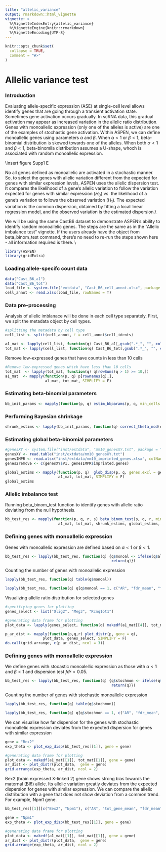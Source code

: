 ```yaml
---
title: "allelic_variance"
output: rmarkdown::html_vignette
vignette: >
  %\VignetteIndexEntry{allelic_variance}
  %\VignetteEngine{knitr::rmarkdown}
  %\VignetteEncoding{UTF-8}
---
```


```r
knitr::opts_chunk$set(
  collapse = TRUE,
  comment = "#>"
)
```

# Allelic variance test

### Introduction

Evaluating allele-specific expression (ASE) at single-cell level allows identify genes that are going through a transient activation state. Sometimes gene activation occurs gradually. In scRNA data, this gradual activation may appear as increased variation in the allelic ratio distribution. Genes with monoallelic expression (only one of the alleles is active) are one of the examples of stochastic gene activation. Within ASPEN, we can define monoallelic genes using parameters $\alpha$ and $\beta$. When $\alpha < 1$ or $\beta < 1$, beta-binomial distribution is skewed towards one of the alleles. When both $\alpha < 1$ and $\beta < 1$, beta-binomila distribution assumes a U-shape, whoch is associated with random monoallelic expression. 

\\insert figure Supp1 E


No all genes defined as monoallelic are activated in a stochastic manner. So, to select the genes with allelic variation different from the expected for genes with similar expression levels, ASPEN uses the allelic dispersion test. It compares the likelihood of a gene's allelic variation to follow the variation expected for genes with similar expression ($H_0$) vs. the likelihood of a gene's variation to follows the observed variation ($H_1$). The expected variation is the common dispersion, obtained by fitting a local linear regression model, and the observed variation is the estimated dispersion.\\

We will be using the same CastB6 dataset to demonstrate ASPEN's ability to identify random monoallelic genes. The steps are the same as in the "Allelic imbalance test" vignette. If the users already have the object from beta_binom_test command, there's no need to re-run the steps shown here - all information required is there. \\ 


```r
library(ASPEN)
library(gridExtra)
```


### Loading allele-specifc count data

```r
data("Cast_B6_a1")
data("Cast_B6_tot")
load_file <- system.file("extdata", "Cast_B6_cell_annot.xlsx", package = "ASPEN")
cell_annot <- read.xlsx(load_file, rowNames = T)
```



### Data pre-processing
Analysis of allelic imblanace will be done in each cell type separately. First, we split the metadata object by cell types. 
```r
#splitting the metadata by cell type
cell_list <- split(cell_annot, f = cell_annot$cell_idents)
```


```r
a1_mat <- lapply(cell_list, function(q) Cast_B6_a1[,gsub(".*_", "", colnames(Cast_B6_a1)) %in% q$cell_barcode_clean])
tot_mat <- lapply(cell_list, function(q) Cast_B6_tot[,gsub(".*_", "", colnames(Cast_B6_tot)) %in% q$cell_barcode_clean])

```


Remove low-expressed genes that have counts in less than 10 cells
```r
#Remove low-expressed genes which have less than 10 cells 
tot_mat  <- lapply(tot_mat, function(q) q[rowSums(q > 1) >= 10,])
a1_mat  <- mapply(function(p, q) p[rownames(q),], 
                  a1_mat, tot_mat, SIMPLIFY = F)

```


### Estimating beta-binomial parameters
```r
bb_init_params <- mapply(function(p, q) estim_bbparams(p, q, min_cells = 5, cores = 6), a1_mat, tot_mat, SIMPLIFY = F)
```

### Performing Bayesian shrinkage
```r
shrunk_estims <- lapply(bb_init_params, function(q) correct_theta_mod(q, delta_set = 20, N_set = 10, thetaFilter = 0.001))

```


### Estimating global beta-binomial parameters

```r
#genesXY <- system.file("inst/extdata", "mm10_genesXY.txt", package = "ASPEN")
genesXY <- read.table("inst/extdata/mm10_genesXY.txt")
genesIMPR <- read.xlsx("inst/extdata/mm10_imprinted_genes.xlsx", colNames = T)
genes2remove <- c(genesXY$V1, genesIMPR$imprinted.genes)

global_estims <- mapply(function(p, q)  glob_disp(p, q, genes.excl = genes2remove, min_counts = 5),
                        a1_mat, tot_mat, SIMPLIFY = F)
global_estims
```


### Allelic imbalance test 
Running beta_binom_test function to identify genes with allelic ratio deviating from the null hypothesis.
```r
bb_test_res <- mapply(function(p, q, r, s) beta_binom_test(p, q, r, min_cells = 5, glob_params = s), 
                        a1_mat, tot_mat, shrunk_estims, global_estims, SIMPLIFY = F)
```


### Defining genes with monoallelic expression
Genes with monoallelic expression are defined based on $\alpha < 1$ or $\beta < 1$.
```r
bb_test_res <- lapply(bb_test_res, function(q) {q$monoal <- ifelse(q$alpha < 1 | q$beta < 1, 1, 0);
                                                return(q)}) 
```

Counting the number of genes with monoallelic expression
```r
lapply(bb_test_res, function(q) table(q$monoal))
```

```r
lapply(bb_test_res, function(q) q[q$monoal == 1, c("AR", "fdr_mean", "fdr_disp")][1:10,])
```


Visualizing allelic ratio distribution for selected genes 
```r
#specifiying genes for plotting
genes_select <- list("Olig2", "Meg3", "Kcnq1ot1")

#generating data frame for plotting
plot_data <- lapply(genes_select, function(q) makedf(a1_mat[[4]], tot_mat[[4]], gene = q))

p_ar_dist <- mapply(function(p,q,r) plot_distr(p, gene = q),
                 plot_data, genes_select, SIMPLIFY = F)
do.call(grid.arrange, c(p_ar_dist, ncol = 3))
```


### Defining genes with monoallelic expression
We define genes with stocastic monoalellic expression as those with $\alpha < 1$ and $\beta < 1$ and dispersion test $fdr < 0.05$.

```r
bb_test_res <- lapply(bb_test_res, function(q) {q$stochmon <- ifelse(q$alpha < 1 & q$beta < 1 & q$fdr_disp < 0.05, 1, 0);
                                                return(q)}) 
```



Counting the number of genes with stochastic monoallelic expression
```r
lapply(bb_test_res, function(q) table(q$stochmon))
```

```r
lapply(bb_test_res, function(q) q[q$stochmon == 1, c("AR", "fdr_mean", "fdr_disp")][1:10,])
```

We can visualise how far dispersion for the genes with stochastic monoallelic expression deviates from the expected dispersion for genes with similar expression
```r
gene = "Bex2"
exp_theta <- plot_exp_disp(bb_test_res[[1]], gene = gene)

#generating data frame for plotting
plot_data <- makedf(a1_mat[[1]], tot_mat[[1]], gene = gene)
ar_dist <- plot_distr(plot_data,  gene = gene)
grid.arrange(exp_theta, ar_dist, ncol = 2)
```

Bex2 (brain expressed X-linked 2) gene shows strong bias towards the maternal (Bl6) allele. Its allelic variation greatly deviates  from the expected dispersion for genes with similar expression. We can compare the allelic distribution with a gene that does not show deviation from a common trend. For example, Npm1 gene.

```r
bb_test_res[[1]][c("Bex2", "Npm1"), c("AR", "tot_gene_mean", "fdr_mean", "fdr_disp")]
```



```r
gene = "Npm1"
exp_theta <- plot_exp_disp(bb_test_res[[1]], gene = gene)

#generating data frame for plotting
plot_data <- makedf(a1_mat[[1]], tot_mat[[1]], gene = gene)
ar_dist <- plot_distr(plot_data,  gene = gene)
grid.arrange(exp_theta, ar_dist, ncol = 2)
```
